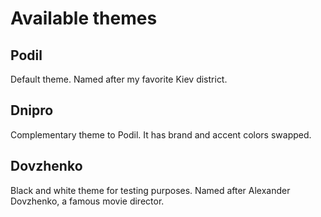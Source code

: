 
<Meta title="Themes" />

# Available themes

## Podil

Default theme. Named after my favorite Kiev district.

<ThemePalette theme={themePodil} />

## Dnipro

Complementary theme to Podil. It has brand and accent colors swapped.

<ThemePalette theme={themeDnipro} />

## Dovzhenko

Black and white theme for testing purposes. Named after Alexander Dovzhenko, a famous movie director.

<ThemePalette theme={themeDovzhenko} />

